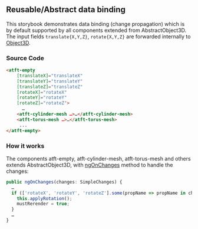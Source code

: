
<Meta title="Other/Object/Abstract"/>

## Reusable/Abstract data binding

This storybook demonstrates data binding (change propagation) which is by default supported by all components extended from AbstractObject3D.
The input fields `translate{X,Y,Z}`, `rotate{X,Y,Z}` are forwarded internally to [Object3D](https://threejs.org/docs/#api/en/core/Object3D).

### Source Code

```html
<atft-empty
    [translateX]="translateX"
    [translateY]="translateY"
    [translateZ]="translateZ"
    [rotateX]="rotateX"
    [rotateY]="rotateY"
    [rotateZ]="rotateZ">
      …
    <atft-cylinder-mesh …>…</atft-cylinder-mesh>
    <atft-torus-mesh …>…</atft-torus-mesh>
     ...
</atft-empty>
```

### How it works

The components atft-empty, atft-cylinder-mesh, atft-torus-mesh and others extends AbstractObject3D, with [ngOnChanges](https://angular.io/api/core/OnChanges) method to handle the changes:

```typescript
public ngOnChanges(changes: SimpleChanges) {
  …
  if (['rotateX', 'rotateY', 'rotateZ'].some(propName => propName in changes)) {
    this.applyRotation();
    mustRerender = true;
  }
  …
}
```
